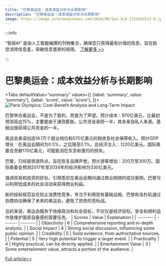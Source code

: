 ```yaml
---
title: "巴黎奥运会：成本效益分析与长期影响"
description: "巴黎奥运会：成本效益分析与长期影响"
image: https://image.informedainews.com/2024/08/Spo-1L9-1722563523-0.jpg
---
```



:::info

“智闻AI“ 是由人工智能编撰的刊物集合，确保您只获得最有价值的信息，旨在助您消除信息差，突破信息茧房的局限。  [了解更多 >>](/)

:::

# 巴黎奥运会：成本效益分析与长期影响


<Tabs
	defaultValue="summary"
	values={[
	{label: 'summary', value: 'summary'},
	{label: 'score', value: 'score'},
]}>
<TabItem value="summary">
<img
  src="https://image.informedainews.com/2024/08/Spo-1L9-1722563523-0.jpg"
  alt="Paris Olympics: Cost-Benefit Analysis and Long-Term Impact"
/>



巴黎举办奥运会，不是为了盈利，而是为了声望。预计成本：970亿美元，比最初预测高出15%，主要是由于通货膨胀。公共资金承担一半，其余来自私人来源。基础设施获得公共资金的一半。

奥运会承诺创造18.1万个就业岗位和570亿美元的税收及社会保障收入。预计GDP增长：在奥运会期间为0.5%，之后降至0.1%。总经济注入：1220亿美元。国际奥委会贡献170亿美元，可能抵消在东京和里约的损失。

巴黎，已经是旅游热点，旨在恢复品牌声誉。预计游客增加：200万至300万。国际奥委会预测2017年至2034年的经济影响为330亿美元。

强调贸易和投资的好处，引用悉尼在奥运会期间通过商业网络的成功案例。巴黎可以利用低成本的社会活动来获得商业利益。

新的投标规范旨在防止浪费性竞争，专注于利用现有基础设施。巴黎和洛杉矶通过协商协议确保了未来的奥运会，避免了昂贵的竞标战。

总的来说，奥运会服务于地缘政治和社会目标，不仅仅是经济目标。安全和顺利运作是维护国家自豪感的首要任务。
</TabItem>
<TabItem value="score">
	| Scores     | Value   | Explanation |
	| -------- | ------- | ------- |
	| Objectivity  | 6    | Comprehensive reporting and in-depth analysis.    |
	| Social Impact | 4     | Strong social discussion, influencing some public opinion.    |
	| Credibility    | 5    | Solid evidence, from authoritative sources.    |
	| Potential    | 5    | Very high potential to trigger a larger event.    |
	| Practicality    | 4    | Highly practical, can be directly applied.    |
	| Entertainment Value    | 3    | Some entertainment value, attracts a portion of the audience.    |
</TabItem>
</Tabs>

[Full article>>](https://www.cnbeta.com.tw/articles/tech/1440645.htm)
